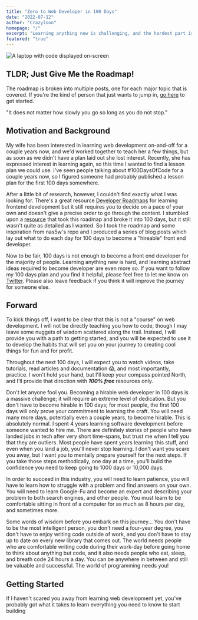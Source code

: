 ```yaml
---
title: "Zero to Web Developer in 100 Days"
date: "2022-07-12"
author: "Crazyloon"
homepage: "/"
excerpt: "Learning anything new is challenging, and the hardest part is usually getting started. To make it easier, I've written a series of blogs to give you a path to follow for your first 100 days."
featured: "true"
---
```



![A laptop with code displayed on-screen](/images/codeoncomputer.jpg)

## TLDR; Just Give Me the Roadmap!

The roadmap is broken into multiple posts, one for each major topic that is covered. If you're the kind of person that just wants to jump in, [go here](/blog/100-days-of-code-html) to get started.

<Wisdom>
  "It does not matter how slowly you go so long as you do not stop."
</Wisdom>

<Roadmap />

## Motivation and Background

My wife has been interested in learning web development on-and-off for a couple years now, and we'd worked together to teach her a few things, but as soon as we didn't have a plan laid out she lost interest. Recently, she has expressed interest in learning again, so this time I wanted to find a lesson plan we could use. I've seen people talking about #100DaysOfCode for a couple years now, so I figured someone had probably published a lesson plan for the first 100 days somewhere.

After a little bit of research, however, I couldn't find exactly what I was looking for. There's a great resource [Developer Roadmaps](https://roadmap.sh/frontend) for learning frontend development but it still requires you to decide on a pace of your own and doesn't give a precise order to go through the content. I stumbled upon a [resource](https://github.com/nas5w/100-days-of-code-frontend) that took this roadmap and broke it into 100 days, but it still wasn't quite as detailed as I wanted. So I took the roadmap and some inspiration from nas5w's repo and I produced a series of blog posts which lay out what to do each day for 100 days to become a "hireable" front end developer.

Now to be fair, 100 days is not enough to become a front end developer for the majority of people. Learning anything new is hard, and learning abstract ideas required to become developer are even more so. If you want to follow my 100 days plan and you find it helpful, please feel free to let me know on [Twitter](https://mobile.twitter.com/realcrazyloon). Please also leave feedback if you think it will improve the journey for someone else.

## Forward

To kick things off, I want to be clear that this is not a "course" on web development. I will not be directly teaching you how to code, though I may leave some nuggets of wisdom scattered along the trail. Instead, I will provide you with a path to getting started, and you will be expected to use it to develop the habits that will set you on your journey to creating cool things for fun and for profit.

Throughout the next 100 days, I will expect you to watch videos, take tutorials, read articles and documentation 😱, and most importantly, practice. I won't hold your hand, but I'll keep your compass pointed North, and I'll provide that direction with _**100% free**_ resources only.

Don't let anyone fool you. Becoming a hirable web developer in 100 days is a massive challenge; it will require an extreme level of dedication. But you don't have to become hirable in 100 days; for most people, the first 100 days will only prove your commitment to learning the craft. You will need many more days, potentially even a couple years, to become hirable. This is absolutely normal. I spent 4 years learning software development before someone wanted to hire me. There are definitely stories of people who have landed jobs in tech after very short time-spans, but trust me when I tell you that they are outliers. Most people have spent years learning this stuff, and even when you land a job, you'll never stop learning. I don't want you scare you away, but I want you to mentally prepare yourself for the next steps. If you take those steps methodically, one day at a time, you'll build the confidence you need to keep going to 1000 days or 10,000 days.

In order to succeed in this industry, you will need to learn patience, you will have to learn how to struggle with a problem and find answers on your own. You will need to learn Google-Fu and become an expert and describing your problem to both search engines, and other people. You must learn to be comfortable sitting in front of a computer for as much as 8 hours per day, and sometimes more.

Some words of wisdom before you embark on this journey... You don't have to be the most intelligent person, you don't need a four-year degree, you don't have to enjoy writing code outside of work, and you don't have to stay up to date on every new library that comes out. The world needs people who are comfortable writing code during their work-day before going home to think about anything but code, and it also needs people who eat, sleep, and breath code 24 hours a day. You can be anywhere in between and still be valuable and successful. The world of programming needs you!

## Getting Started

If I haven't scared you away from learning web development yet, you've probably got what it takes to learn everything you need to know to start building
